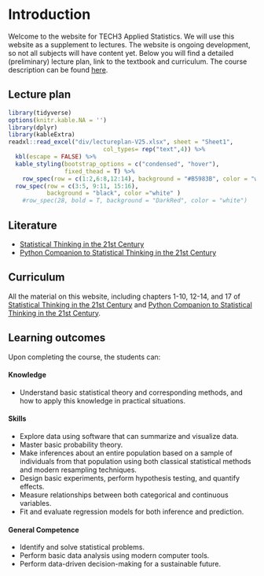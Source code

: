 # Introduction {.unnumbered}

Welcome to the website for TECH3 Applied Statistics. We will use this website as a supplement to lectures. The website is ongoing development, so not all subjects will have content yet. Below you will find a detailed (preliminary) lecture plan, link to the textbook and curriculum. The course description can be found [here](https://www.nhh.no/en/courses/applied-statistics/).

## Lecture plan

```r
library(tidyverse)
options(knitr.kable.NA = '')
library(dplyr)
library(kableExtra)
readxl::read_excel("div/lectureplan-V25.xlsx", sheet = "Sheet1",
                           col_types= rep("text",4)) %>% 
  kbl(escape = FALSE) %>%
  kable_styling(bootstrap_options = c("condensed", "hover"),
                fixed_thead = T) %>%
    row_spec(row = c(1:2,6:8,12:14), background = "#B5983B", color = "white") %>%
  row_spec(row = c(3:5, 9:11, 15:16), 
           background = "black", color ="white" )
    #row_spec(28, bold = T, background = "DarkRed", color = "white")

```

## Literature

-   [Statistical Thinking in the 21st Century](https://statsthinking21.github.io/statsthinking21-core/index.html)
-   [Python Companion to Statistical Thinking in the 21st Century](https://statsthinking21.github.io/statsthinking21-python/index.html)

## Curriculum

All the material on this website, including chapters 1-10, 12-14, and 17 of [Statistical Thinking in the 21st Century](https://statsthinking21.github.io/statsthinking21-core/index.html) and [Python Companion to Statistical Thinking in the 21st Century](https://statsthinking21.github.io/statsthinking21-python/index.html).

## Learning outcomes

Upon completing the course, the students can:

#### Knowledge

-   Understand basic statistical theory and corresponding methods, and how to apply this knowledge in practical situations.

#### Skills

-   Explore data using software that can summarize and visualize data.
-   Master basic probability theory.
-   Make inferences about an entire population based on a sample of individuals from that population using both classical statistical methods and modern resampling techniques.
-   Design basic experiments, perform hypothesis testing, and quantify effects.
-   Measure relationships between both categorical and continuous variables.
-   Fit and evaluate regression models for both inference and prediction.

#### General Competence

-   Identify and solve statistical problems.
-   Perform basic data analysis using modern computer tools.
-   Perform data-driven decision-making for a sustainable future.
